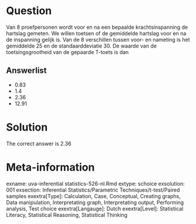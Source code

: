 Question
========

Van 8 proefpersonen wordt voor en na een bepaalde krachtsinspanning de hartslag gemeten. We willen toetsen of de gemiddelde hartslag voor en na de inspanning gelijk is. Van de 8 verschillen tussen voor- en nameting is het gemiddelde 25 en de standaarddeviatie 30. De waarde van de toetsingsgrootheid van de gepaarde T-toets is dan 

Answerlist
----------
* 0.83
* 1.4
* 2.36
* 12.91

Solution
========

The correct answer is  2.36 

Meta-information
================
exname: uva-inferential statistics-526-nl.Rmd 
extype: schoice 
exsolution: 001 
exsection: Inferential Statistics/Parametric Techniques/t-test/Paired samples
exextra[Type]: Calculation, Case, Conceptual, Creating graphs, Data manipulation, Interpretating graph, Interpretating output, Performing analysis, Test choice 
exextra[Langauge]: Dutch 
exextra[Level]: Statistical Literacy, Statistical Reasoning, Statistical Thinking 
